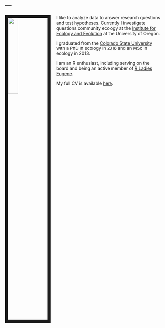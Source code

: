 ---
---

<link rel="stylesheet" href="styles.css" type="text/css">

<img src="images/Ashley_Antarctica.png" style="width:25%; border:10px solid; margin-right: 20px" align="left">

I like to analyze data to answer research questions and test hypotheses. Currently I investigate questions community ecology at the [Institute for Ecology and Evolution](https://ie2.uoregon.edu/) at the University of Oregon.

I graduated from the [Colorado State University](http://www.sph.umn.edu/academics/divisions/biostatistics/) with a PhD in ecology in 2018 and an MSc in ecology in 2013. 

I am an R enthusiast, including serving on the board and being an active member of [R Ladies Eugene](http://www.rladiesnyc.org/). 

My full CV is available [here](files/Shaw_CV_Jan2019.pdf).